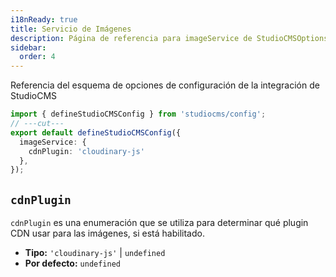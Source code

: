 ```yaml
---
i18nReady: true
title: Servicio de Imágenes
description: Página de referencia para imageService de StudioCMSOptions
sidebar:
  order: 4
---
```



Referencia del esquema de opciones de configuración de la integración de StudioCMS

```ts twoslash title="studiocms.config.mjs"
import { defineStudioCMSConfig } from 'studiocms/config';
// ---cut---
export default defineStudioCMSConfig({
  imageService: {
    cdnPlugin: 'cloudinary-js'
  },
});
```

## `cdnPlugin`

`cdnPlugin` es una enumeración que se utiliza para determinar qué plugin CDN usar para las imágenes, si está habilitado.

- **Tipo:** `'cloudinary-js'` | `undefined`
- **Por defecto:** `undefined`
